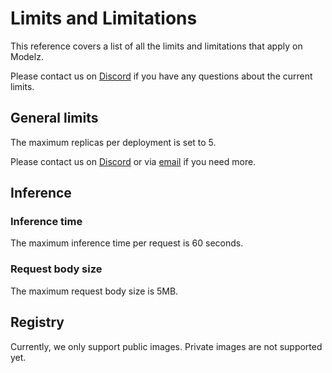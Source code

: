 # Limits and Limitations

This reference covers a list of all the limits and limitations that apply on Modelz.

Please contact us on [Discord](https://discord.gg/F4WnzqmeNj) if you have any questions about the current limits.

## General limits

The maximum replicas per deployment is set to 5.

Please contact us on [Discord](https://discord.gg/F4WnzqmeNj) or via [email](mailto://modelz-support@tensorchord.ai) if you need more.

## Inference

### Inference time

The maximum inference time per request is 60 seconds.

### Request body size

The maximum request body size is 5MB.

## Registry

Currently, we only support public images. Private images are not supported yet.

